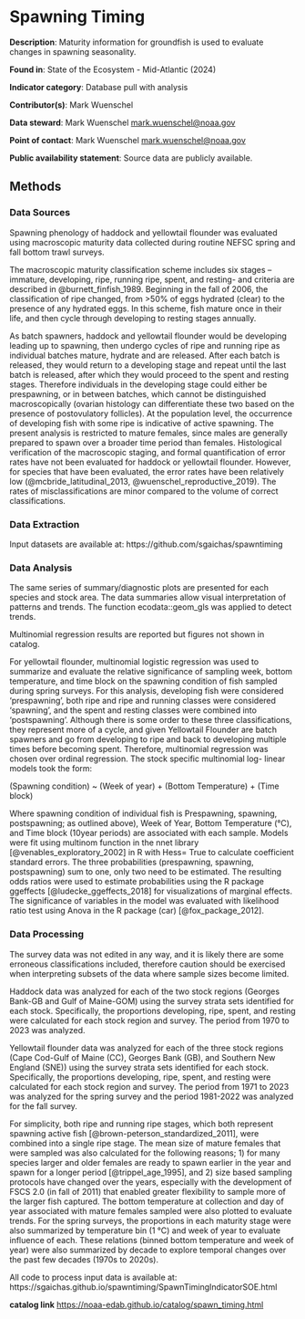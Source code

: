 # Spawning Timing {#spawn_timing}

**Description**: Maturity information for groundfish is used to evaluate changes in spawning seasonality.

**Found in**:  State of the Ecosystem - Mid-Atlantic (2024) 

**Indicator category**: Database pull with analysis

**Contributor(s)**: Mark Wuenschel
  
**Data steward**: Mark Wuenschel <mark.wuenschel@noaa.gov>
  
**Point of contact**: Mark Wuenschel <mark.wuenschel@noaa.gov>
  
**Public availability statement**: Source data are publicly available.

## Methods

### Data Sources
Spawning phenology of haddock and yellowtail flounder was evaluated using macroscopic maturity data collected during routine NEFSC spring and fall bottom trawl surveys.

The macroscopic maturity classification scheme includes six stages – immature, developing, ripe, running ripe, spent, and resting- and criteria are described in @burnett_finfish_1989. Beginning in the fall of 2006, the classification of ripe changed, from >50% of eggs hydrated (clear) to the presence of any hydrated eggs. In this scheme, fish mature once in their life, and then cycle through developing to resting stages annually.

As batch spawners, haddock and yellowtail flounder would be developing leading up to spawning, then undergo cycles of ripe and running ripe as individual batches mature, hydrate and are released. After each batch is released, they would return to a developing stage and repeat until the last batch is released, after which they would proceed to the spent and resting stages. Therefore individuals in the developing stage could either be prespawning, or in between batches, which cannot be distinguished macroscopically (ovarian histology can differentiate these two based on the presence of postovulatory follicles). At the population level, the occurrence of developing fish with some ripe is indicative of active spawning. The present analysis is restricted to mature females, since males are generally prepared to spawn over a broader time period than females. Histological verification of the macroscopic staging, and formal quantification of error rates have not been evaluated for haddock or yellowtail flounder. However, for species that have been evaluated, the error rates have been relatively low (@mcbride_latitudinal_2013, @wuenschel_reproductive_2019). The rates of misclassifications are minor compared to the volume of correct classifications.

### Data Extraction
Input datasets are available at: https://github.com/sgaichas/spawntiming

### Data Analysis 
The same series of summary/diagnostic plots are presented for each species and stock area. The data summaries allow visual interpretation of patterns and trends. The function ecodata::geom_gls was applied to detect trends.

Multinomial regression results are reported but figures not shown in catalog.

For yellowtail flounder, multinomial logistic regression was used to summarize and evaluate the relative significance of sampling week, bottom temperature, and time block on the spawning condition of fish sampled during spring surveys. For this analysis, developing fish were considered ‘prespawning’, both ripe and ripe and running classes were considered ‘spawning’, and the spent and resting classes were combined into ‘postspawning’. Although there is some order to these three classifications, they represent more of a cycle, and given Yellowtail Flounder are batch spawners and go from developing to ripe and back to developing multiple times before becoming spent. Therefore, multinomial regression was chosen over ordinal regression. The stock specific multinomial log- linear models took the form:

(Spawning condition) ~ (Week of year) + (Bottom Temperature) + (Time block)

Where spawning condition of individual fish is Prespawning, spawning, postspawning; as outlined above), Week of Year, Bottom Temperature (°C), and Time block (10year periods) are associated with each sample. Models were fit using multinom function in the nnet library [@venables_exploratory_2002] in R with Hess= True to calculate coefficient standard errors. The three probabilities (prespawning, spawning, postspawning) sum to one, only two need to be estimated. The resulting odds ratios were used to estimate probabilities using the R package ggeffects [@ludecke_ggeffects_2018] for visualizations of marginal effects. The significance of variables in the model was evaluated with likelihood ratio test using Anova in the R package (car) [@fox_package_2012]. 

### Data Processing 
The survey data was not edited in any way, and it is likely there are some erroneous classifications included, therefore caution should be exercised when interpreting subsets of the data where sample sizes become limited.

Haddock data was analyzed for each of the two stock regions (Georges Bank-GB and Gulf of Maine-GOM) using the survey strata sets identified for each stock. Specifically, the proportions developing, ripe, spent, and resting were calculated for each stock region and survey. The period from 1970 to 2023 was analyzed.

Yellowtail flounder data was analyzed for each of the three stock regions (Cape Cod-Gulf of Maine (CC), Georges Bank (GB), and Southern New England (SNE)) using the survey strata sets identified for each stock. Specifically, the proportions developing, ripe, spent, and resting were calculated for each stock region and survey. The period from 1971 to 2023 was analyzed for the spring survey and the period 1981-2022 was analyzed for the fall survey.

For simplicity, both ripe and running ripe stages, which both represent spawning active fish [@brown-peterson_standardized_2011], were combined into a single ripe stage. The mean size of mature females that were sampled was also calculated for the following reasons; 1) for many species larger and older females are ready to spawn earlier in the year and spawn for a longer period [@trippel_age_1995], and 2) size based sampling protocols have changed over the years, especially with the development of FSCS 2.0 (in fall of 2011) that enabled greater flexibility to sample more of the larger fish captured. The bottom temperature at collection and day of year associated with mature females sampled were also plotted to evaluate trends. For the spring surveys, the proportions in each maturity stage were also summarized by temperature bin (1 °C) and week of year to evaluate influence of each. These relations (binned bottom temperature and week of year) were also summarized by decade to explore temporal changes over the past few decades (1970s to 2020s).

All code to process input data is available at: https://sgaichas.github.io/spawntiming/SpawnTimingIndicatorSOE.html

**catalog link**
<https://noaa-edab.github.io/catalog/spawn_timing.html>